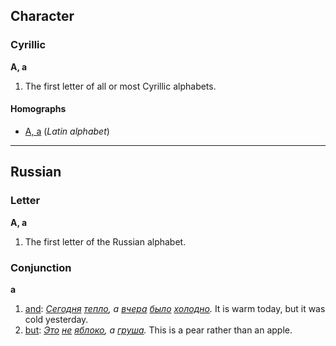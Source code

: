 ==Character==
===Cyrillic===
'''А, а'''

#The first letter of all or most Cyrillic alphabets.

====Homographs====
*[[a|A, a]] (''Latin alphabet'')

----

== Russian ==
<!-- pronunciation of letter / letter's name -->
=== Letter ===
'''А, а'''

#The first letter of the Russian alphabet.

=== Conjunction ===
'''а'''

# [[and]]: ''[[Сегодня]] [[тепло]], а [[вчера]] [[было]] [[холодно]].'' It is warm today, but it was cold yesterday.
# [[but]]: ''[[Это]] [[не]] [[яблоко]], а [[груша]].'' This is a pear rather than an apple.
